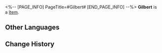 <%-- [PAGE_INFO]
PageTitle=#Gilbert#
[END_PAGE_INFO] --%>
{{Item Infobox
|id          = 250130
|image       = Item Gilbert.png
|type        = 
|invCategory = 
|rarity      = 3
|effect      = 
|description = 
}}
'''Gilbert''' is a [[Item]].

==Other Languages==
{{Other Languages
|en   = Gilbert
|zhs  = 吉尔伯特
|zht  = 吉伯特
|ja   = ギルバート
|ko   = 길버트
|es   = Gilbert
|fr   = Gilbert
|ru   = Гилберт
|th   = Gilbert
|vi   = Gilbert
|de   = Gilbert
|id   = Gilbert
|pt   = Gilbert
}}

==Change History==
{{Change History|2.0}}